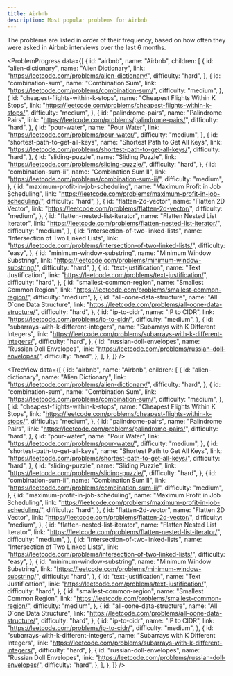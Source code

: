 ```yaml
---
title: Airbnb
description: Most popular problems for Airbnb
---
```


<Note type="note" title="Note">
The problems are listed in order of their frequency, based on how often they were asked in Airbnb interviews over the last 6 months.
</Note>

<ProblemProgress
  data={[
    {
      id: "airbnb",
      name: "Airbnb",
      children: [
        {
          id: "alien-dictionary",
          name: "Alien Dictionary",
          link: "https://leetcode.com/problems/alien-dictionary/",
          difficulty: "hard",
        },
        {
          id: "combination-sum",
          name: "Combination Sum",
          link: "https://leetcode.com/problems/combination-sum/",
          difficulty: "medium",
        },
        {
          id: "cheapest-flights-within-k-stops",
          name: "Cheapest Flights Within K Stops",
          link: "https://leetcode.com/problems/cheapest-flights-within-k-stops/",
          difficulty: "medium",
        },
        {
          id: "palindrome-pairs",
          name: "Palindrome Pairs",
          link: "https://leetcode.com/problems/palindrome-pairs/",
          difficulty: "hard",
        },
        {
          id: "pour-water",
          name: "Pour Water",
          link: "https://leetcode.com/problems/pour-water/",
          difficulty: "medium",
        },
        {
          id: "shortest-path-to-get-all-keys",
          name: "Shortest Path to Get All Keys",
          link: "https://leetcode.com/problems/shortest-path-to-get-all-keys/",
          difficulty: "hard",
        },
        {
          id: "sliding-puzzle",
          name: "Sliding Puzzle",
          link: "https://leetcode.com/problems/sliding-puzzle/",
          difficulty: "hard",
        },
        {
          id: "combination-sum-ii",
          name: "Combination Sum II",
          link: "https://leetcode.com/problems/combination-sum-ii/",
          difficulty: "medium",
        },
        {
          id: "maximum-profit-in-job-scheduling",
          name: "Maximum Profit in Job Scheduling",
          link: "https://leetcode.com/problems/maximum-profit-in-job-scheduling/",
          difficulty: "hard",
        },
        {
          id: "flatten-2d-vector",
          name: "Flatten 2D Vector",
          link: "https://leetcode.com/problems/flatten-2d-vector/",
          difficulty: "medium",
        },
        {
          id: "flatten-nested-list-iterator",
          name: "Flatten Nested List Iterator",
          link: "https://leetcode.com/problems/flatten-nested-list-iterator/",
          difficulty: "medium",
        },
        {
          id: "intersection-of-two-linked-lists",
          name: "Intersection of Two Linked Lists",
          link: "https://leetcode.com/problems/intersection-of-two-linked-lists/",
          difficulty: "easy",
        },
        {
          id: "minimum-window-substring",
          name: "Minimum Window Substring",
          link: "https://leetcode.com/problems/minimum-window-substring/",
          difficulty: "hard",
        },
        {
          id: "text-justification",
          name: "Text Justification",
          link: "https://leetcode.com/problems/text-justification/",
          difficulty: "hard",
        },
        {
          id: "smallest-common-region",
          name: "Smallest Common Region",
          link: "https://leetcode.com/problems/smallest-common-region/",
          difficulty: "medium",
        },
        {
          id: "all-oone-data-structure",
          name: "All O`one Data Structure",
          link: "https://leetcode.com/problems/all-oone-data-structure/",
          difficulty: "hard",
        },
        {
          id: "ip-to-cidr",
          name: "IP to CIDR",
          link: "https://leetcode.com/problems/ip-to-cidr/",
          difficulty: "medium",
        },
        {
          id: "subarrays-with-k-different-integers",
          name: "Subarrays with K Different Integers",
          link: "https://leetcode.com/problems/subarrays-with-k-different-integers/",
          difficulty: "hard",
        },
        {
          id: "russian-doll-envelopes",
          name: "Russian Doll Envelopes",
          link: "https://leetcode.com/problems/russian-doll-envelopes/",
          difficulty: "hard",
        },
      ],
    },
  ]}
/>

<TreeView
  data={[
    {
      id: "airbnb",
      name: "Airbnb",
      children: [
        {
          id: "alien-dictionary",
          name: "Alien Dictionary",
          link: "https://leetcode.com/problems/alien-dictionary/",
          difficulty: "hard",
        },
        {
          id: "combination-sum",
          name: "Combination Sum",
          link: "https://leetcode.com/problems/combination-sum/",
          difficulty: "medium",
        },
        {
          id: "cheapest-flights-within-k-stops",
          name: "Cheapest Flights Within K Stops",
          link: "https://leetcode.com/problems/cheapest-flights-within-k-stops/",
          difficulty: "medium",
        },
        {
          id: "palindrome-pairs",
          name: "Palindrome Pairs",
          link: "https://leetcode.com/problems/palindrome-pairs/",
          difficulty: "hard",
        },
        {
          id: "pour-water",
          name: "Pour Water",
          link: "https://leetcode.com/problems/pour-water/",
          difficulty: "medium",
        },
        {
          id: "shortest-path-to-get-all-keys",
          name: "Shortest Path to Get All Keys",
          link: "https://leetcode.com/problems/shortest-path-to-get-all-keys/",
          difficulty: "hard",
        },
        {
          id: "sliding-puzzle",
          name: "Sliding Puzzle",
          link: "https://leetcode.com/problems/sliding-puzzle/",
          difficulty: "hard",
        },
        {
          id: "combination-sum-ii",
          name: "Combination Sum II",
          link: "https://leetcode.com/problems/combination-sum-ii/",
          difficulty: "medium",
        },
        {
          id: "maximum-profit-in-job-scheduling",
          name: "Maximum Profit in Job Scheduling",
          link: "https://leetcode.com/problems/maximum-profit-in-job-scheduling/",
          difficulty: "hard",
        },
        {
          id: "flatten-2d-vector",
          name: "Flatten 2D Vector",
          link: "https://leetcode.com/problems/flatten-2d-vector/",
          difficulty: "medium",
        },
        {
          id: "flatten-nested-list-iterator",
          name: "Flatten Nested List Iterator",
          link: "https://leetcode.com/problems/flatten-nested-list-iterator/",
          difficulty: "medium",
        },
        {
          id: "intersection-of-two-linked-lists",
          name: "Intersection of Two Linked Lists",
          link: "https://leetcode.com/problems/intersection-of-two-linked-lists/",
          difficulty: "easy",
        },
        {
          id: "minimum-window-substring",
          name: "Minimum Window Substring",
          link: "https://leetcode.com/problems/minimum-window-substring/",
          difficulty: "hard",
        },
        {
          id: "text-justification",
          name: "Text Justification",
          link: "https://leetcode.com/problems/text-justification/",
          difficulty: "hard",
        },
        {
          id: "smallest-common-region",
          name: "Smallest Common Region",
          link: "https://leetcode.com/problems/smallest-common-region/",
          difficulty: "medium",
        },
        {
          id: "all-oone-data-structure",
          name: "All O`one Data Structure",
          link: "https://leetcode.com/problems/all-oone-data-structure/",
          difficulty: "hard",
        },
        {
          id: "ip-to-cidr",
          name: "IP to CIDR",
          link: "https://leetcode.com/problems/ip-to-cidr/",
          difficulty: "medium",
        },
        {
          id: "subarrays-with-k-different-integers",
          name: "Subarrays with K Different Integers",
          link: "https://leetcode.com/problems/subarrays-with-k-different-integers/",
          difficulty: "hard",
        },
        {
          id: "russian-doll-envelopes",
          name: "Russian Doll Envelopes",
          link: "https://leetcode.com/problems/russian-doll-envelopes/",
          difficulty: "hard",
        },
      ],
    },
  ]}
/>
